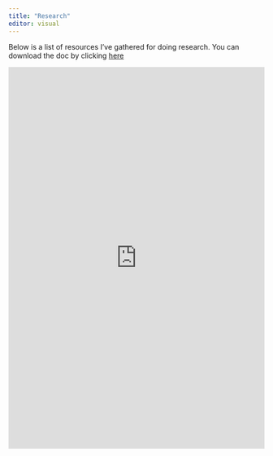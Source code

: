 ```yaml
---
title: "Research"
editor: visual
---
```



Below is a list of resources I've gathered for doing research. You can download the doc by clicking [here](https://1drv.ms/w/s!AsOqrqp0wphPg_sbkF_lvhHtuWeCwA?e=7iBXFv)


<iframe width="100%" height="750" src="https://onedrive.live.com/embed?cid=4F98C274AAAEAAC3&resid=4F98C274AAAEAAC3%2164923&authkey=ACAQnZJxwWKhAG8&em=2" width="100%" height="750" frameborder="0" scrolling="no"></iframe>








